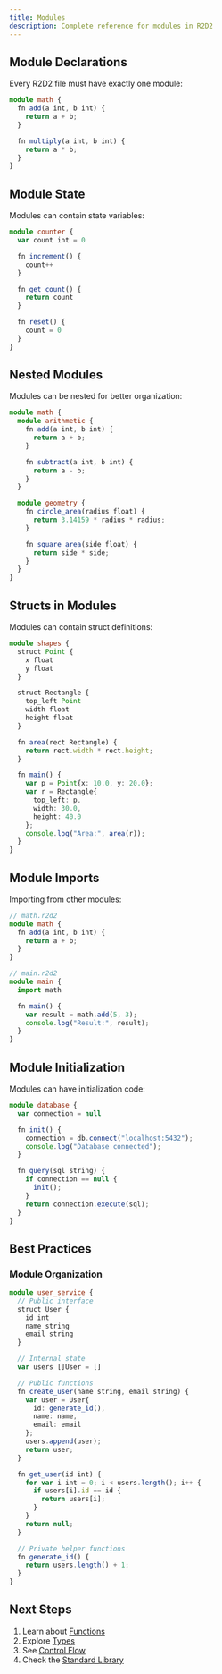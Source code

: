 ```yaml
---
title: Modules
description: Complete reference for modules in R2D2
---
```


## Module Declarations

Every R2D2 file must have exactly one module:

```typescript
module math {
  fn add(a int, b int) {
    return a + b;
  }

  fn multiply(a int, b int) {
    return a * b;
  }
}
```

## Module State

Modules can contain state variables:

```typescript
module counter {
  var count int = 0

  fn increment() {
    count++
  }

  fn get_count() {
    return count
  }

  fn reset() {
    count = 0
  }
}
```

## Nested Modules

Modules can be nested for better organization:

```typescript
module math {
  module arithmetic {
    fn add(a int, b int) {
      return a + b;
    }

    fn subtract(a int, b int) {
      return a - b;
    }
  }

  module geometry {
    fn circle_area(radius float) {
      return 3.14159 * radius * radius;
    }

    fn square_area(side float) {
      return side * side;
    }
  }
}
```

## Structs in Modules

Modules can contain struct definitions:

```typescript
module shapes {
  struct Point {
    x float
    y float
  }

  struct Rectangle {
    top_left Point
    width float
    height float
  }

  fn area(rect Rectangle) {
    return rect.width * rect.height;
  }

  fn main() {
    var p = Point{x: 10.0, y: 20.0};
    var r = Rectangle{
      top_left: p,
      width: 30.0,
      height: 40.0
    };
    console.log("Area:", area(r));
  }
}
```

## Module Imports

Importing from other modules:

```typescript
// math.r2d2
module math {
  fn add(a int, b int) {
    return a + b;
  }
}

// main.r2d2
module main {
  import math

  fn main() {
    var result = math.add(5, 3);
    console.log("Result:", result);
  }
}
```

## Module Initialization

Modules can have initialization code:

```typescript
module database {
  var connection = null

  fn init() {
    connection = db.connect("localhost:5432");
    console.log("Database connected");
  }

  fn query(sql string) {
    if connection == null {
      init();
    }
    return connection.execute(sql);
  }
}
```

## Best Practices

### Module Organization

```typescript
module user_service {
  // Public interface
  struct User {
    id int
    name string
    email string
  }

  // Internal state
  var users []User = []

  // Public functions
  fn create_user(name string, email string) {
    var user = User{
      id: generate_id(),
      name: name,
      email: email
    };
    users.append(user);
    return user;
  }

  fn get_user(id int) {
    for var i int = 0; i < users.length(); i++ {
      if users[i].id == id {
        return users[i];
      }
    }
    return null;
  }

  // Private helper functions
  fn generate_id() {
    return users.length() + 1;
  }
}
```

## Next Steps

1. Learn about [Functions](/reference/functions/)
2. Explore [Types](/reference/types/)
3. See [Control Flow](/reference/control-flow/)
4. Check the [Standard Library](/reference/stdlib/) 